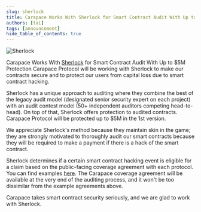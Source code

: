 ```yaml
---
slug: sherlock
title: Carapace Works With Sherlock for Smart Contract Audit With Up to $5M Protection
authors: [tai]
tags: [announcement]
hide_table_of_contents: true
---
```



![Sherlock](./sherlock.png)

Carapace Works With [Sherlock](https://medium.com/r?url=https%3A%2F%2Fsherlock.xyz) for Smart Contract Audit With Up to $5M Protection
Carapace Protocol will be working with Sherlock to make our contracts secure and to protect our users from capital loss due to smart contract hacking.

Sherlock has a unique approach to auditing where they combine the best of the legacy audit model (designated senior security expert on each project) with an audit contest model (50+ independent auditors competing head-to-head). On top of that, Sherlock offers protection to audited contracts. Carapace Protocol will be protected up to $5M in the 1st version.

We appreciate Sherlock's method because they maintain skin in the game; they are strongly motivated to thoroughly audit our smart contracts because they will be required to make a payment if there is a hack of the smart contract.

Sherlock determines if a certain smart contract hacking event is eligible for a claim based on the public-facing coverage agreement with each protocol. You can find examples [here](https://medium.com/r?url=https%3A%2F%2Fgithub.com%2Fsherlock-protocol%2Fsherlock-reports%2Ftree%2Fmain%2Fcoverage-agreements). The Carapace coverage agreement will be available at the very end of the auditing process, and it won't be too dissimilar from the example agreements above.

Carapace takes smart contract security seriously, and we are glad to work with Sherlock.